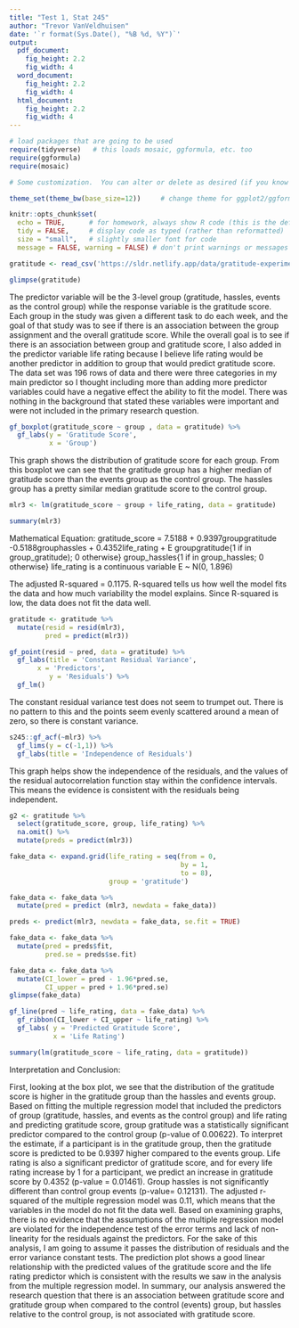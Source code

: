 ```yaml
---
title: "Test 1, Stat 245"
author: "Trevor VanVeldhuisen"
date: '`r format(Sys.Date(), "%B %d, %Y")`'
output: 
  pdf_document:
    fig_height: 2.2
    fig_width: 4
  word_document:
    fig_height: 2.2
    fig_width: 4
  html_document:
    fig_height: 2.2
    fig_width: 4
---
```


```r
# load packages that are going to be used
require(tidyverse)   # this loads mosaic, ggformula, etc. too
require(ggformula)
require(mosaic)

# Some customization.  You can alter or delete as desired (if you know what you are doing).

theme_set(theme_bw(base_size=12))     # change theme for ggplot2/ggformula

knitr::opts_chunk$set(
  echo = TRUE,      # for homework, always show R code (this is the default)
  tidy = FALSE,     # display code as typed (rather than reformatted)
  size = "small",   # slightly smaller font for code
  message = FALSE, warning = FALSE) # don't print warnings or messages in compiled document. So you MUST check them in RStudio!
```

```r
gratitude <- read_csv('https://sldr.netlify.app/data/gratitude-experiment.csv')
```

```r
glimpse(gratitude)
```

The predictor variable will be the 3-level group (gratitude, hassles, events as the control group) while the response variable is the gratitude score. Each group in the study was given a different task to do each week, and the goal of that study was to see if there is an association between the group assignment and the overall gratitude score. While the overall goal is to see if there is an association between group and gratitude score, I also added in the predictor variable life rating because I believe life rating would be another predictor in addition to group that would predict gratitude score. The data set was 196 rows of data and there were three categories in my main predictor so I thought including more than adding more predictor variables could have a negative effect the ability to fit the model. There was nothing in the background that stated these variables were important and were not included in the primary research question. 

```r
gf_boxplot(gratitude_score ~ group , data = gratitude) %>%
  gf_labs(y = 'Gratitude Score',
          x = 'Group')
```

This graph shows the distribution of gratitude score for each group. From this boxplot we can see that the gratitude group has a higher median of gratitude score than the events group as the control group. The hassles group has a pretty similar median gratitude score to the control group.

```r
mlr3 <- lm(gratitude_score ~ group + life_rating, data = gratitude)
```

```r
summary(mlr3)
```

Mathematical Equation: gratitude_score = 7.5188 + 0.9397groupgratitude -0.5188grouphassles + 0.4352life_rating + E
groupgratitude{1 if in group_gratitude); 0 otherwise}
group_hassles{1 if in group_hassles; 0 otherwise}
life_rating is a continuous variable
E ~ N(0, 1.896)

The adjusted R-squared = 0.1175. R-squared tells us how well the model fits the data and how much variability the model explains. Since R-squared is low, the data does not fit the data well. 

```r
gratitude <- gratitude %>%
  mutate(resid = resid(mlr3),
         pred = predict(mlr3))
```


```r
gf_point(resid ~ pred, data = gratitude) %>%
  gf_labs(title = 'Constant Residual Variance',
       x = 'Predictors',
          y = 'Residuals') %>%
  gf_lm()
```

The constant residual variance test does not seem to trumpet out. There is no pattern to this and the points seem evenly scattered around a mean of zero, so there is constant variance. 

```r
s245::gf_acf(~mlr3) %>%
  gf_lims(y = c(-1,1)) %>%
  gf_labs(title = 'Independence of Residuals')
```

This graph helps show the independence of the residuals, and the values of the residual autocorrelation function stay within the confidence intervals. This means the evidence is consistent with the residuals being independent. 


```r
g2 <- gratitude %>%
  select(gratitude_score, group, life_rating) %>%
  na.omit() %>%
  mutate(preds = predict(mlr3))
```


```r
fake_data <- expand.grid(life_rating = seq(from = 0,
                                           by = 1,
                                           to = 8),
                         group = 'gratitude')
```

```r
fake_data <- fake_data %>%
  mutate(pred = predict (mlr3, newdata = fake_data))
```

```r
preds <- predict(mlr3, newdata = fake_data, se.fit = TRUE)
```

```r
fake_data <- fake_data %>%
  mutate(pred = preds$fit,
         pred.se = preds$se.fit)
```

```r
fake_data <- fake_data %>%
  mutate(CI_lower = pred - 1.96*pred.se,
         CI_upper = pred + 1.96*pred.se)
glimpse(fake_data)
```

```r
gf_line(pred ~ life_rating, data = fake_data) %>%
  gf_ribbon(CI_lower + CI_upper ~ life_rating) %>%
  gf_labs( y = 'Predicted Gratitude Score',
           x = 'Life Rating')
```

```r
summary(lm(gratitude_score ~ life_rating, data = gratitude))
```



Interpretation and Conclusion:

First, looking at the box plot, we see that the distribution of the gratitude score is higher in the gratitude group than the hassles and events group. Based on fitting the multiple regression model that included the predictors of group (gratitude, hassles, and events as the control group) and life rating and predicting gratitude score, group gratitude was a statistically significant predictor compared to the control group (p-value of 0.00622). To interpret the estimate, if a participant is in the gratitude group, then the gratitude score is predicted to be 0.9397 higher compared to the events group. Life rating is also a significant predictor of gratitude score, and for every life rating increase by 1 for a participant, we predict an increase in gratitude score by 0.4352 (p-value = 0.01461). Group hassles is not significantly different than control group events (p-value= 0.12131). The adjusted r-squared of the multiple regression model was 0.11, which means that the variables in the model do not fit the data well. Based on examining graphs, there is no evidence that the assumptions of the multiple regression model are violated for the independence test of the error terms and lack of non-linearity for the residuals against the predictors. For the sake of this analysis, I am going to assume it passes the distribution of residuals and the error variance constant tests. The prediction plot shows a good linear relationship with the predicted values of the gratitude score and the life rating predictor which is consistent with the results we saw in the analysis from the multiple regression model. In summary, our analysis answered the research question that there is an association between gratitude score and gratitude group when compared to the control (events) group, but hassles relative to the control group, is not associated with gratitude score. 




  
